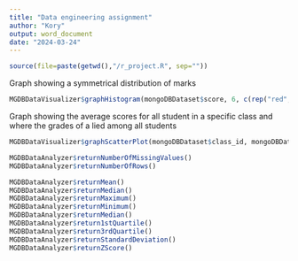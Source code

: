 ---
title: "Data engineering assignment"
author: "Kory"
output: word_document
date: "2024-03-24"
---

```{r setup, include=FALSE, echo=FALSE}
source(file=paste(getwd(),"/r_project.R", sep="")) 
```



Graph showing a symmetrical distribution of marks


```{r mongo_db_visualization, include=TRUE, echo=TRUE}
MGDBDataVisualizer$graphHistogram(mongoDBDataset$score, 6, c(rep("red", 1), rep("mistyrose", 2), rep("honeydew", 2), rep("green", 1)), "Where students grades lie", "grade", "grade count")
```



Graph showing the average scores for all student in a specific class and where the grades of a lied among all students


```{r mongo_db_visualization, include=TRUE, echo=TRUE}
MGDBDataVisualizer$graphScatterPlot(mongoDBDataset$class_id, mongoDBDataset$score)
```




```{r mongo_db_analysis, include=TRUE, echo=TRUE}
MGDBDataAnalyzer$returnNumberOfMissingValues()
MGDBDataAnalyzer$returnNumberOfRows()

MGDBDataAnalyzer$returnMean()
MGDBDataAnalyzer$returnMedian()
MGDBDataAnalyzer$returnMaximum()
MGDBDataAnalyzer$returnMinimum()
MGDBDataAnalyzer$returnMedian()
MGDBDataAnalyzer$return1stQuartile()
MGDBDataAnalyzer$return3rdQuartile()
MGDBDataAnalyzer$returnStandardDeviation()
MGDBDataAnalyzer$returnZScore()

```



```{r mongo_db_analysis, include=TRUE, echo=TRUE}

```






